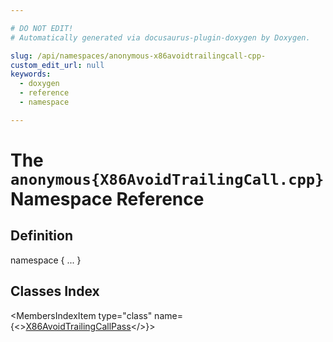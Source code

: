 ```yaml
---

# DO NOT EDIT!
# Automatically generated via docusaurus-plugin-doxygen by Doxygen.

slug: /api/namespaces/anonymous-x86avoidtrailingcall-cpp-
custom_edit_url: null
keywords:
  - doxygen
  - reference
  - namespace

---
```





# The `anonymous{X86AvoidTrailingCall.cpp}` Namespace Reference

<DoxygenPage pluginConfig={pluginConfig}>



## Definition

<CodeBlock>namespace &#123; ... &#125;</CodeBlock>

## Classes Index

<MembersIndex>

<MembersIndexItem
  type="class"
  name={<><a href="/docs/api/classes/anonymous-namespace-x86avoidtrailingcall-cpp-/x86avoidtrailingcallpass">X86AvoidTrailingCallPass</a></>}>
</MembersIndexItem>

</MembersIndex>


</DoxygenPage>
